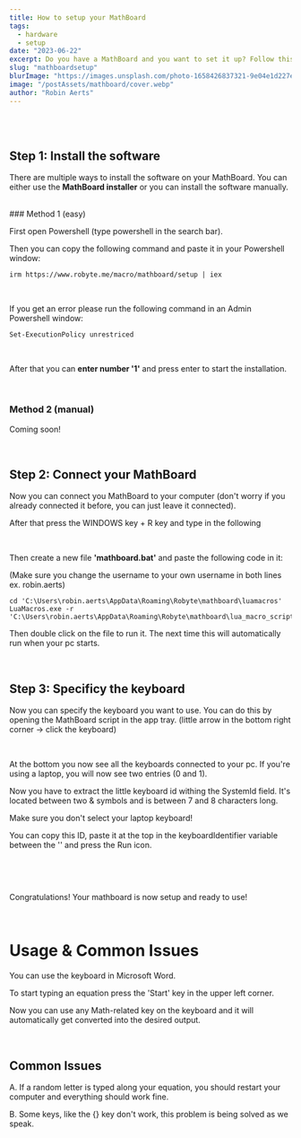 ```yaml
---
title: How to setup your MathBoard
tags:
  - hardware
  - setup
date: "2023-06-22"
excerpt: Do you have a MathBoard and you want to set it up? Follow this detailed guide!
slug: "mathboardsetup"
blurImage: "https://images.unsplash.com/photo-1658426837321-9e04e1d227ee?ixlib=rb-4.0.3&ixid=M3wxMjA3fDB8MHxwaG90by1wYWdlfHx8fGVufDB8fHx8fA%3D%3D&auto=format&fit=crop"
image: "/postAssets/mathboard/cover.webp"
author: "Robin Aerts"
---
```


<br />

<br />

## Step 1: Install the software

There are multiple ways to install the software on your MathBoard. You can either use the <strong>MathBoard installer</strong> or you can install the software manually.

<br />
### Method 1 (easy)

First open Powershell (type powershell in the search bar).

Then you can copy the following command and paste it in your Powershell window:

```
irm https://www.robyte.me/macro/mathboard/setup | iex
```

<br />

If you get an error please run the following command in an Admin Powershell window:

```
Set-ExecutionPolicy unrestriced
```

<br />

After that you can <strong>enter number '1'</strong> and press enter to start the installation.

<br />

### Method 2 (manual)

Coming soon!

<br />

## Step 2: Connect your MathBoard

Now you can connect you MathBoard to your computer (don't worry if you already connected it before, you can just leave it connected).

After that press the WINDOWS key + R key and type in the following

<BlogImage
  src="/postAssets/mathboard/run.webp"
  alt="Run window"
  width="400"
  height="200"
/>

<br />

Then create a new file <strong>'mathboard.bat'</strong> and paste the following code in it:

(Make sure you change the username to your own username in both lines ex. robin.aerts)

```
cd 'C:\Users\robin.aerts\AppData\Roaming\Robyte\mathboard\luamacros'
LuaMacros.exe -r 'C:\Users\robin.aerts\AppData\Roaming\Robyte\mathboard\lua_macro_script.lua'
```

Then double click on the file to run it. The next time this will automatically run when your pc starts.

<br />

## Step 3: Specificy the keyboard

Now you can specify the keyboard you want to use. You can do this by opening the MathBoard script in the app tray. (little arrow in the bottom right corner -> click the keyboard)

<BlogImage
  src="/postAssets/mathboard/tray.webp"
  alt="System Tray"
  width="268"
  height="250"
/>

<br />

At the bottom you now see all the keyboards connected to your pc. If you're using a laptop, you will now see two entries (0 and 1).

Now you have to extract the little keyboard id withing the SystemId field. It's located
between two & symbols and is between 7 and 8 characters long.

<Hint>Make sure you don't select your laptop keyboard!</Hint>

You can copy this ID, paste it at the top in the keyboardIdentifier variable between the '' and press the Run icon.

<br />

<BlogImage
  src="/postAssets/mathboard/lua.webp"
  alt="Keyboard ID + Run icon"
  width="1000"
  height="750"
/>

<br />

Congratulations! Your mathboard is now setup and ready to use!

<br />

# Usage & Common Issues

You can use the keyboard in Microsoft Word.

To start typing an equation press the 'Start' key in the upper left corner.

Now you can use any Math-related key on the keyboard and it will automatically get converted into the desired output.

<br />

## Common Issues

A. If a random letter is typed along your equation, you should restart your computer and everything should work fine.

B. Some keys, like the {} key don't work, this problem is being solved as we speak.
